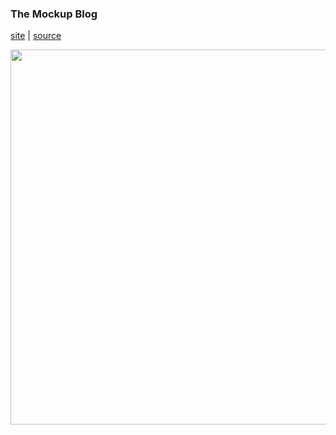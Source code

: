 ### The Mockup Blog

[site](https://themockup.netlify.app/) | [source](https://github.com/jthomasmock/radix_themockup)

<center>
<img src="images/sites/the_mockup_blog.png" width=600>
</center>

